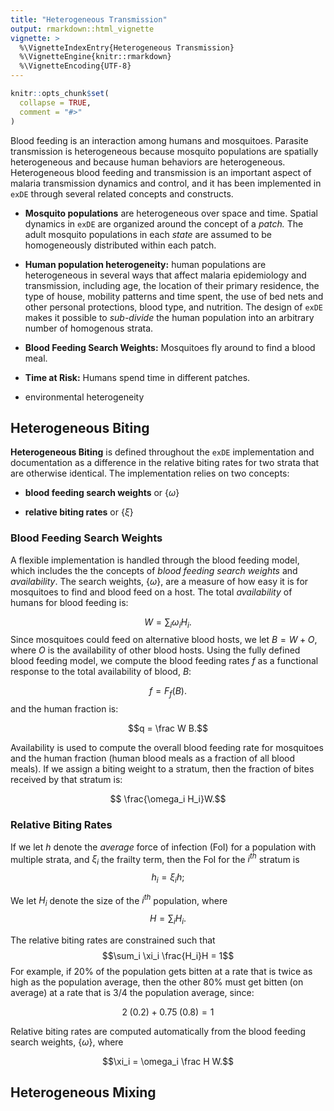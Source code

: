 ```yaml
---
title: "Heterogeneous Transmission"
output: rmarkdown::html_vignette
vignette: >
  %\VignetteIndexEntry{Heterogeneous Transmission}
  %\VignetteEngine{knitr::rmarkdown}
  %\VignetteEncoding{UTF-8}
---
```


```r
knitr::opts_chunk$set(
  collapse = TRUE,
  comment = "#>"
)
```

Blood feeding is an interaction among humans and mosquitoes. Parasite transmission is heterogeneous because mosquito populations are spatially heterogeneous and because human behaviors are heterogeneous. Heterogeneous blood feeding and transmission is an important aspect of malaria transmission dynamics and control, and it has been implemented in `exDE` through several related concepts and constructs. 

+ **Mosquito populations** are heterogeneous over space and time. Spatial dynamics in `exDE` are organized around the concept of a *patch.* The adult mosquito populations in each *state* are assumed to be homogeneously distributed within each patch.

+ **Human population heterogeneity:** human populations are heterogeneous in several ways that affect malaria epidemiology and transmission, including age, the location of their primary residence, the type of house, mobility patterns and time spent, the use of bed nets and other personal protections, blood type, and nutrition. The design of `exDE` makes it possible to *sub-divide* the human population into an arbitrary number of homogenous strata. 

+ **Blood Feeding Search Weights:** Mosquitoes fly around to find a blood meal.  

+ **Time at Risk:** Humans spend time in different patches. 


+ environmental heterogeneity  

## Heterogeneous Biting 

**Heterogeneous Biting** is defined throughout the `exDE` implementation and documentation as a difference in the relative biting rates for two strata that are otherwise identical. The implementation relies on two concepts:

+ **blood feeding search weights** or $\left\{\omega\right\}$

+ **relative biting rates** or  $\left\{\xi\right\}$

### Blood Feeding Search Weights 

A flexible implementation is handled through the blood feeding model, which includes the the concepts of *blood feeding search weights* and *availability*. The search weights, $\left\{\omega\right\}$, are a measure of how easy it is for mosquitoes to find and blood feed on a host. The total *availability* of humans for blood feeding is:

$$W = \sum_i \omega_i H_i.$$
Since mosquitoes could feed on alternative blood hosts, we let $B = W+O,$ where $O$ is the availability of other blood hosts. Using the fully defined blood feeding model, we compute the blood feeding rates $f$ as a functional response to the total availability of blood, $B$:

$$f = F_f(B).$$
and the human fraction is:

$$q = \frac W B.$$ 

Availability is used to compute the overall blood feeding rate for mosquitoes and the human fraction (human blood meals as a fraction of all blood meals). If we assign a biting weight to a stratum, then the fraction of bites received by that stratum is: 

$$ \frac{\omega_i H_i}W.$$ 

### Relative Biting Rates 

If we let $h$ denote the *average* force of infection (FoI) for a population with multiple strata, and $\xi_i$ the frailty term, then the FoI for the $i^{th}$ stratum is $$h_i = \xi_i h;$$ 

We let $H_i$ denote the size of the $i^{th}$ population, where $$H = \sum_i H_i.$$ 

The relative biting rates are constrained such that 
$$\sum_i \xi_i \frac{H_i}H = 1$$ 
For example, if 20% of the population gets bitten at a rate that is twice as high as the population  average, then the other 80% must get bitten (on average) at a rate that is 3/4 the population average, since:

$$ 2\;(0.2)+ 0.75\;(0.8)= 1$$ 



Relative biting rates are computed automatically from the blood feeding search weights, $\left\{\omega\right\},$ where 

$$\xi_i = \omega_i \frac H W.$$

## Heterogeneous Mixing


